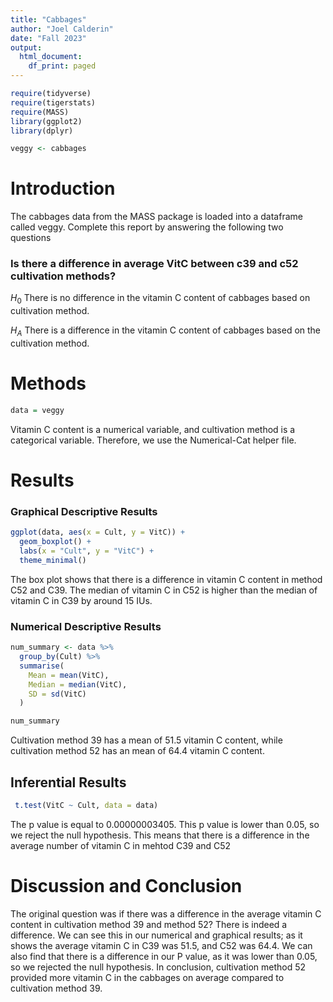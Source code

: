 ```yaml
---
title: "Cabbages"
author: "Joel Calderin"
date: "Fall 2023"
output:
  html_document:
    df_print: paged
---
```


```r
require(tidyverse)
require(tigerstats)
require(MASS)
library(ggplot2)
library(dplyr)

veggy <- cabbages
```

# Introduction

<!--In this section you explain what you are trying to show.  Where did the data come from?  What is the research or other question you are trying to answer?!-->
 The cabbages data from the MASS package is loaded into a dataframe called veggy. Complete this report by answering the following two questions  
 
### Is there a difference in average VitC between c39 and c52 cultivation methods?  

$H_0$ There is no difference in the vitamin C content of cabbages based on cultivation method.

$H_A$ There is a difference in the vitamin C content of cabbages based on the cultivation method.


# Methods

<!--Decide on your methods:  use "variable analysis" or other appropriate descriptors.  Make sure to choose at least one graphical method and at least one numerical method.!-->

```r
data = veggy
```

Vitamin C content is a numerical variable, and cultivation method is a categorical variable. Therefore, we use the Numerical-Cat helper file.

# Results

<!--Divide this section into two sub-sections:  One for your descriptive  results and one for your inferential results.!-->


### Graphical Descriptive Results

<!--Graphical results here.  Make sure to show your code.  Provide appropriate labels for axes, giving units if possible, and provide a good title for the graph, too.  Use the graphical results to describe the patterns if any that exist in the data as focused toward the research question!-->

```r
ggplot(data, aes(x = Cult, y = VitC)) +
  geom_boxplot() +
  labs(x = "Cult", y = "VitC") +
  theme_minimal()

```

The box plot shows that there is a difference in vitamin C content in method C52 and C39. The median of vitamin C in C52 is higher than the median of vitamin C in C39 by around 15 IUs. 


### Numerical Descriptive Results

<!--Numerical results go here. Use the numerical results to describe the patterns if any that exist in the data as focused toward the research question!-->


```r
num_summary <- data %>%
  group_by(Cult) %>%
  summarise(
    Mean = mean(VitC),
    Median = median(VitC),
    SD = sd(VitC)
  )

num_summary

```

Cultivation method 39 has a mean of 51.5 vitamin C content, while cultivation method 52 has an mean of 64.4 vitamin C content.


## Inferential Results

<!--State hypothesis clearly.  Make sure your discussion of the inferential test covers all the aspects that the test output produces, such as test statistic, p-value etc.  Make a decision about the null hypothesis, explain the assumptions on which the selected test/procedure was based, and why the chosen procedure satisfys the assumptions and is appropriate to answer the research question!-->

```r
 t.test(VitC ~ Cult, data = data)

```


The p value is equal to 0.00000003405. This p value is lower than 0.05, so we reject the null hypothesis. This means that there is a difference in the average number of vitamin C in mehtod C39 and C52

# Discussion and Conclusion

<!--Discussion and conclusion here.  If you found a relationship be sure to consider whether the relationship occurs because one of the variavbles causes the other, or whether they perhasps are related for some other reason.  Watch the chapter 6 videos from the GeorgeTown videos collection.!-->


The original question was if there was a difference in the average vitamin C content in cultivation method 39 and method 52? There is indeed a difference. We can see this in our numerical and graphical results; as it shows the average vitamin C in C39 was 51.5, and C52 was 64.4. We can also find that there is a difference in our P value, as it was lower than 0.05, so we rejected the null hypothesis. 
In conclusion, cultivation method 52 provided more vitamin C in the cabbages on average compared to cultivation method 39. 